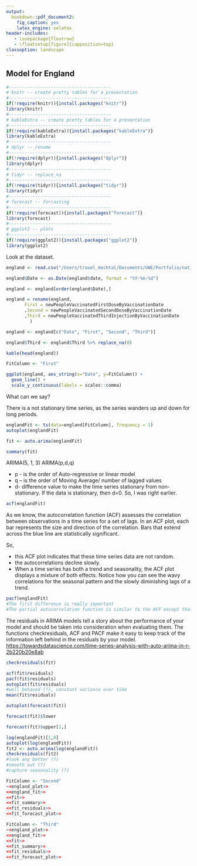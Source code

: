 ```yaml
---
output:
  bookdown::pdf_document2:
    fig_caption: yes
    latex_engine: xelatex
header-includes:
   - \usepackage{floatrow}
   - \floatsetup[figure]{capposition=top}
classoption: landscape
---
```

## Model for England {#model_england}

```r
#---------------------------------------
# knitr -- create pretty tables for a presentation
#---------------------------------------
if(!require(knitr)){install.packages("knitr")}
library(knitr)
#---------------------------------------
# kableExtra -- create pretty tables for a presentation
#---------------------------------------
if(!require(kableExtra)){install.packages("kableExtra")}
library(kableExtra)
#---------------------------------------
# dplyr -- rename
#---------------------------------------
if(!require(dplyr)){install.packages("dplyr")}
library(dplyr)
#---------------------------------------
# tidyr -- replace_na
#---------------------------------------
if(!require(tidyr)){install.packages("tidyr")}
library(tidyr)
#---------------------------------------
# forecast -- forcasting
#---------------------------------------
if(!require(forecast)){install.packages("forecast")}
library(forecast)
#---------------------------------------
# ggplot2 -- plots
#---------------------------------------
if(!require(ggplot2)){install.packages("ggplot2")}
library(ggplot2)
```

Look at the dataset.
```r
england <- read.csv("/Users/travel_mechtal/Documents/UWE/Portfolio/nation_2022-03-10.csv", header = TRUE, sep = ",")

england$Date <- as.Date(england$date, format = "%Y-%m-%d")

england <- england[order(england$Date),]

england = rename(england, 
       First = newPeopleVaccinatedFirstDoseByVaccinationDate
       ,Second = newPeopleVaccinatedSecondDoseByVaccinationDate
       ,Third = newPeopleVaccinatedThirdInjectionByVaccinationDate
         )

england <- england[c("Date", "First", "Second", "Third")]

england$Third <- england$Third %>% replace_na(0)

kable(head(england))
```
```r
FitColumn <- "First"
```

```r
ggplot(england, aes_string(x="Date", y=FitColumn)) +
  geom_line() +
  scale_y_continuous(labels = scales::comma)
```

What can we say?

There is a not stationary time series, as the series wanders up and down for long periods.

```r
englandFit <- ts(data=england[FitColumn], frequency = 1)
autoplot(englandFit)
```

```r
fit <- auto.arima(englandFit)
```

```r
summary(fit)
```
ARIMA(5, 1, 3)
ARIMA(p,d,q)

* p - is the order of Auto-regressive or linear model
* q – is the order of Moving Average/ number of lagged values
* d- difference value to make the time series stationary from non-stationary.
If the data is stationary, then d=0. So, I was right earlier.

```r
acf(englandFit)
```

As we know, the autocorrelation function (ACF) assesses the correlation between observations in a time series for a set of lags. In an ACF plot, each bar represents the size and direction of the correlation. Bars that extend across the blue line are statistically significant.

So, 

* this ACF plot indicates that these time series data are not random.
* the autocorrelations decline slowly.
* When a time series has both a trend and seasonality, the ACF plot displays a mixture of both effects. Notice how you can see the wavy correlations for the seasonal pattern and the slowly diminishing lags of a trend.

```r
pacf(englandFit)
#The first difference is really important
#The partial autocorrelation function is similar to the ACF except that it displays only the correlation between two observations that the shorter lags between those observations do not explain. 
```

The residuals in ARIMA models tell a story about the performance of your model and should be taken into consideration when evaluating them. The functions checkresiduals, ACF and PACF make it easy to keep track of the information left behind in the residuals by your model. <https://towardsdatascience.com/time-series-analysis-with-auto-arima-in-r-2b220b20e8ab>

```r
checkresiduals(fit)
```

```r
acf(fit$residuals)
pacf(fit$residuals)
autoplot(fit$residuals)
#well behaved (?), constant variance over time
mean(fit$residuals)
```

```r
autoplot(forecast(fit))
```

```r
forecast(fit)$lower
```

```r
forecast(fit)$upper[1,]
```

```r
log(englandFit)[1,0]
autoplot(log(englandFit))
fit2 <- auto.arima(log(englandFit))
checkresiduals(fit2)
#look any better (?)
#smooth out (?)
#capture seasonality (?)
```

```r
FitColumn <- "Second"
<<england_plot>>
<<england_fit>>
<<fit>>
<<fit_summary>>
<<fit_residuals>>
<<fit_forecast_plot>>
```

```r
FitColumn <- "Third"
<<england_plot>>
<<england_fit>>
<<fit>>
<<fit_summary>>
<<fit_residuals>>
<<fit_forecast_plot>>
```